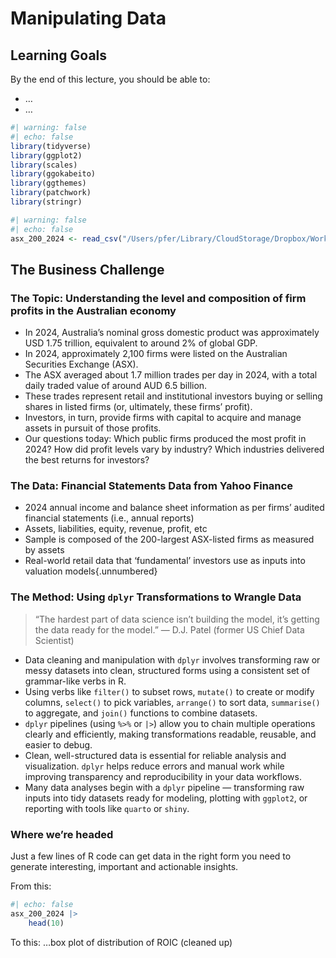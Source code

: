 # Manipulating Data

::: {.callout-tip}
## Learning Goals {.unnumbered}

By the end of this lecture, you should be able to:

* ...
* ...
:::

```r
#| warning: false
#| echo: false
library(tidyverse)
library(ggplot2)
library(scales) 
library(ggokabeito)
library(ggthemes) 
library(patchwork) 
library(stringr)
```

```r
#| warning: false
#| echo: false
asx_200_2024 <- read_csv("/Users/pfer/Library/CloudStorage/Dropbox/Work/Teaching/Classes/FBA/fba-book/data/asx_200_2024.csv")
```

## The Business Challenge
### The Topic:  Understanding the level and composition of firm profits in the Australian economy {.unnumbered}

* In 2024, Australia’s nominal gross domestic product was approximately USD 1.75 trillion, equivalent to around 2% of global GDP.
* In 2024, approximately 2,100 firms were listed on the Australian Securities Exchange (ASX).
* The ASX averaged about 1.7 million trades per day in 2024, with a total daily traded value of around AUD 6.5 billion.
* These trades represent retail and institutional investors buying or selling shares in listed firms (or, ultimately, these firms' profit).
* Investors, in turn, provide firms with capital to acquire and manage assets in pursuit of those profits.
* Our questions today: Which public firms produced the most profit in 2024? How did profit levels vary by industry? Which industries delivered the best returns for investors?

### The Data: Financial Statements Data from Yahoo Finance {.unnumbered}

* 2024 annual income and balance sheet information as per firms' audited financial statements (i.e., annual reports)
* Assets, liabilities, equity, revenue, profit, etc
* Sample is composed of the 200-largest ASX-listed firms as measured by assets
* Real-world retail data that 'fundamental' investors use as inputs into valuation models{.unnumbered}

### The Method: Using `dplyr` Transformations to Wrangle Data{.unnumbered}

> "The hardest part of data science isn’t building the model, it’s getting the data ready for the model." — D.J. Patel (former US Chief Data Scientist)

* Data cleaning and manipulation with `dplyr` involves transforming raw or messy datasets into clean, structured forms using a consistent set of grammar-like verbs in R.
* Using verbs like `filter()` to subset rows, `mutate()` to create or modify columns, `select()` to pick variables, `arrange()` to sort data, `summarise()` to aggregate, and `join()` functions to combine datasets.
* `dplyr` pipelines (using `%>%` or `|>`) allow you to chain multiple operations clearly and efficiently, making transformations readable, reusable, and easier to debug.
* Clean, well-structured data is essential for reliable analysis and visualization. `dplyr` helps reduce errors and manual work while improving transparency and reproducibility in your data workflows.
* Many data analyses begin with a `dplyr` pipeline — transforming raw inputs into tidy datasets ready for modeling, plotting with `ggplot2`, or reporting with tools like `quarto` or `shiny`.

### Where we're headed {.unnumbered}

Just a few lines of R code can get data in the right form you need to generate interesting, important and actionable insights.

From this:

```r
#| echo: false 
asx_200_2024 |>
    head(10)
```

To this: ...box plot of distribution of ROIC (cleaned up)

